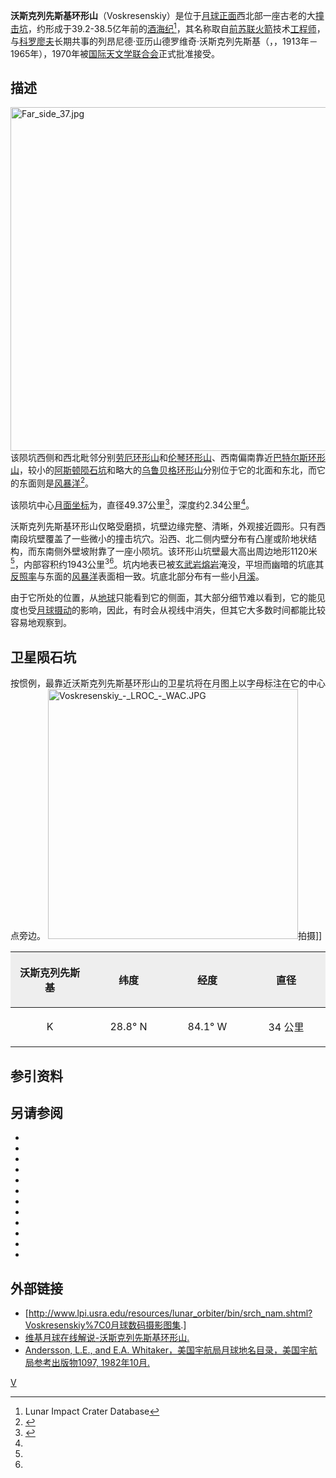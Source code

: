 {{lunar crater data|
 image=Voskresenkiy crater 4189 h1.jpg|240px|
 caption=[[月球轨道器4号|月球轨道器4号]]拍摄的图像|
 latitude=27.91|
 N_or_S=N|
 longitude=88.12|
 E_or_W=W|
 diameter=49.37公里|
 depth=2.34公里|
 colong=89|
 eponym=列昂尼德·亚·沃斯克列先斯基}}
'''沃斯克列先斯基环形山'''（Voskresenskiy）是位于[[月球正面|月球正面]]西北部一座古老的大[[撞击坑|撞击坑]]，约形成于39.2-38.5亿年前的[[酒海纪|酒海纪]]<ref name=LICD>Lunar Impact Crater Database</ref>，其名称取自[[前苏联|前苏联]][[火箭|火箭]]技术[[工程师|工程师]]，与[[谢尔盖·帕夫洛维奇·科罗廖夫|科罗廖夫]]长期共事的列昂尼德·亚历山德罗维奇·沃斯克列先斯基（{{lang|ru|Леонид Александрович Воскресенский}}，{{transl|ru|''Leonid Aleksandrovich Voskresenskiy''}}，1913年－1965年），1970年被[[国际天文学联合会|国际天文学联合会]]正式批准接受。

==描述==  
[[Image:Far_side_37.jpg|550px]]
该陨坑西侧和西北毗邻分别[[劳厄环形山|劳厄环形山]]和[[伦琴环形山|伦琴环形山]]、西南偏南靠近[[巴特尔斯环形山|巴特尔斯环形山]]，较小的[[阿斯顿陨石坑|阿斯顿陨石坑]]和略大的[[乌鲁贝格环形山|乌鲁贝格环形山]]分别位于它的北面和东北，而它的东面则是[[风暴洋|风暴洋]]<ref>{{Cite web |url=http://planetarynames.wr.usgs.gov/images/Lunar/lac_37_wac.pdf |title=Crater Voskresenskiy on the map LAC-37. |access-date=2017-03-26 |archive-date=2016-12-13 |archive-url=https://web.archive.org/web/20161213012536/https://planetarynames.wr.usgs.gov/images/Lunar/lac_37_wac.pdf |dead-url=no }}</ref>。

该陨坑中心[[月面坐标|月面坐标]]为{{Coord|27.91|N|88.12|W|globe:Moon|nogoogle=1|noosm=1}}，直径49.37公里<ref name="IAU">{{Cite web |url=http://planetarynames.wr.usgs.gov/Feature/6449 |title=Directory of the International Astronomical Union |access-date=2017-03-26 |archive-date=2018-07-06 |archive-url=https://web.archive.org/web/20180706075243/https://planetarynames.wr.usgs.gov/Feature/6449 |dead-url=no }}</ref>，深度约2.34公里<ref name="LICD"/>。

沃斯克列先斯基环形山仅略受磨损，坑壁边缘完整、清晰，外观接近圆形。只有西南段坑壁覆盖了一些微小的撞击坑穴。沿西、北二侧内壁分布有凸崖或阶地状结构，而东南侧外壁坡附靠了一座小陨坑。该环形山坑壁最大高出周边地形1120米<ref name="LICD"/>，内部容积约1943公里<sup>3</sup><ref name="LICD"/>。坑内地表已被[[玄武岩|玄武岩]][[熔岩|熔岩]]淹没，平坦而幽暗的坑底其[[反照率|反照率]]与东面的[[风暴洋|风暴洋]]表面相一致。坑底北部分布有一些小[[月溪|月溪]]。

由于它所处的位置，从[[地球|地球]]只能看到它的侧面，其大部分细节难以看到，它的能见度也受[[天平动|月球摄动]]的影响，因此，有时会从视线中消失，但其它大多数时间都能比较容易地观察到。

==卫星陨石坑==
按惯例，最靠近沃斯克列先斯基环形山的卫星坑将在月图上以字母标注在它的中心点旁边。
[[Image:Voskresenskiy_-_LROC_-_WAC.JPG|400px]]拍摄]]

{| class="wikitable"
!width="25%" style="background:#eeeeee;" |沃斯克列先斯基 
!width="25%" style="background:#eeeeee;" |纬度
!width="25%" style="background:#eeeeee;" |经度
!width="25%" style="background:#eeeeee;" |直径
|-
|align="center"|K
|align="center"|28.8° N
|align="center"|84.1° W
|align="center"|34 公里
|}{{clear}}

==参引资料==
{{Reflist}}

==另请参阅==
{{refbegin}}
* {{cite book
  | last1 = Andersson
  | first1 = L. E.
  | last2 = Whitaker
  | first2 = E. A.
  | authorlink2 = Ewen Whitaker
  | date = 1982
  | title = [[NASA|NASA]] Catalogue of Lunar Nomenclature
  | publisher = NASA RP-1097
  | ref = harv
  }}
* {{cite web
  | last = Blue
  | first = Jennifer
  | date = July 25, 2007
  | title = Gazetteer of Planetary Nomenclature
  | publisher = [[United_States_Geological_Survey|USGS]]
  | url = http://planetarynames.wr.usgs.gov/
  | accessdate = 2007-08-05
  | ref = harv
  | archive-date = 2013-02-13
  | archive-url = https://www.webcitation.org/6EOCinkK0?url=http://planetarynames.wr.usgs.gov/
  | dead-url = no
  }}
* {{cite book
  | last1 = Bussey
  | first1 = B.
  | authorlink1 = Ben Bussey
  | last2 = Spudis
  | first2 = P.
  | authorlink2 = Paul Spudis
  | date = 2004
  | title = The Clementine Atlas of the Moon
  | publisher = Cambridge University Press
  | location = New York
  | isbn = 978-0-521-81528-4
  | ref = harv
  }}
* {{cite book
  | last1 = Cocks
  | first1 = Elijah E.
  | last2 = Cocks
  | first2 = Josiah C.
  | date = 1995
  | title = Who's Who on the Moon: A Biographical Dictionary of Lunar Nomenclature
  | url = https://archive.org/details/isbn_9780936389271
  | publisher = Tudor Publishers
  | isbn = 978-0-936389-27-1
  | ref = harv
  }}
* {{cite web
  | last = McDowell
  | first = Jonathan
  | date = July 15, 2007
  | url = http://host.planet4589.org/astro/lunar/
  | title = Lunar Nomenclature
  | publisher = Jonathan's Space Report
  | accessdate = 2007-10-24
  | ref = harv
  | archive-date = 2012-05-26
  | archive-url = https://www.webcitation.org/67wcYNfK3?url=http://host.planet4589.org/astro/lunar/
  | dead-url = no
  }}
* {{cite journal| last1 = Menzel| first1 = D. H.| last2 = Minnaert| first2 = M.| last3 = Levin| first3 = B.| last4 = Dollfus| first4 = A.| last5 = Bell| first5 = B.| title = Report on Lunar Nomenclature by the Working Group of Commission 17 of the IAU| doi = 10.1007/BF00171763| journal = Space Science Reviews| volume = 12| issue = 2| pages = 136–186| date = 1971| bibcode = 1971SSRv...12..136M| ref = harv}}
* {{cite book
  | first = Patrick
  | last = Moore
  | authorlink = Patrick Moore
  | date = 2001
  | title = On the Moon
  | url = https://archive.org/details/patrickmooreonmo00patr
  | publisher = Sterling Publishing Co.
  | isbn = 978-0-304-35469-6
  | ref = harv
  }}
* {{cite book
  | first = Fred W.
  | last = Price
  | date = 1988
  | title = The Moon Observer's Handbook
  | publisher = Cambridge University Press
  | isbn = 978-0-521-33500-3
  | ref = harv
  }}
* {{cite book
  | last = Rükl
  | first = Antonín
  | authorlink = Antonín Rükl
  | date = 1990
  | title = Atlas of the Moon
  | publisher = Kalmbach Books
  | isbn = 978-0-913135-17-4
  | ref = harv
  }}
* {{cite book
  | last = Webb
  | first = Rev. T. W.
  | authorlink = Thomas William Webb
  | date = 1962
  | title = Celestial Objects for Common Telescopes
  | url = https://archive.org/details/celestialobjects00webb
  | edition = 6th revised
  | publisher = Dover
  | isbn = 978-0-486-20917-3
  | ref = harv
  }}
* {{cite book
  | first = Ewen A.
  | last = Whitaker
  | authorlink = Ewen Whitaker
  | date = 1999
  | title = Mapping and Naming the Moon
  | publisher = Cambridge University Press
  | isbn = 978-0-521-62248-6
  | ref = harv
  }}
* {{cite book
  | first = Peter T.
  | last = Wlasuk
  | date = 2000
  | title = Observing the Moon
  | publisher = Springer
  | isbn = 978-1-85233-193-1
  | ref = harv
 }}
{{refend}}

==外部链接==
*[http://www.lpi.usra.edu/resources/lunar_orbiter/bin/srch_nam.shtml?Voskresenskiy%7C0月球数码摄影图集.]
*[http://the-moon.wikispaces.com/Voskresenskiy 维基月球在线解说-沃斯克列先斯基环形山.] {{Wayback|url=http://the-moon.wikispaces.com/Voskresenskiy |date=20180530175107 }}
*[http://planet4589.org/astro/lunar/RP-1097.pdf Andersson, L.E., and E.A. Whitaker，美国宇航局月球地名目录，美国宇航局参考出版物1097, 1982年10月.] {{Wayback|url=http://planet4589.org/astro/lunar/RP-1097.pdf |date=20141006125838 }}

[[Category:月球环形山|V]]
{{月球環形山 (T-Z)}}